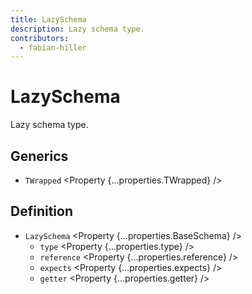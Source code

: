 ```yaml
---
title: LazySchema
description: Lazy schema type.
contributors:
  - fabian-hiller
---
```



# LazySchema

Lazy schema type.

## Generics

- `TWrapped` <Property {...properties.TWrapped} />

## Definition

- `LazySchema` <Property {...properties.BaseSchema} />
  - `type` <Property {...properties.type} />
  - `reference` <Property {...properties.reference} />
  - `expects` <Property {...properties.expects} />
  - `getter` <Property {...properties.getter} />
